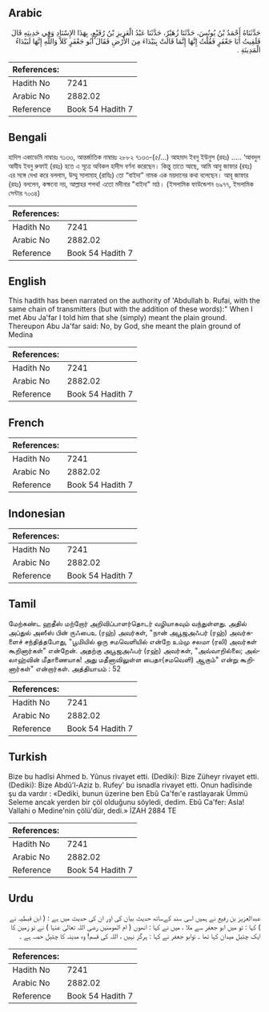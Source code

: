 ## Arabic


<div dir="rtl" lang="ar" style={{fontSize:'larger',backgroundColor:'#f8f9fa',padding:20}}>
حَدَّثَنَاهُ أَحْمَدُ بْنُ يُونُسَ، حَدَّثَنَا زُهَيْرٌ، حَدَّثَنَا عَبْدُ الْعَزِيزِ بْنُ رُفَيْعٍ، بِهَذَا الإِسْنَادِ وَفِي حَدِيثِهِ قَالَ فَلَقِيتُ أَبَا جَعْفَرٍ فَقُلْتُ إِنَّهَا إِنَّمَا قَالَتْ بِبَيْدَاءَ مِنَ الأَرْضِ فَقَالَ أَبُو جَعْفَرٍ كَلاَّ وَاللَّهِ إِنَّهَا لَبَيْدَاءُ الْمَدِينَةِ ‏.‏
</div>
<div style={{backgroundColor:'#f8f9fa',padding:20, marginBottom: 10}}><table> <thead> <tr> <th>References:</th> <th></th> </tr> </thead> <tbody><tr><td>Hadith No</td><td>7241</td></tr><tr><td>Arabic No</td><td>2882.02</td></tr><tr><td>Reference</td><td>Book 54 Hadith 7</td></tr></tbody></table></div>

## Bengali


<div dir="ltr" lang="bn" style={{fontSize:'larger',backgroundColor:'#f8f9fa',padding:20}}>
হাদিস একাডেমি নাম্বারঃ ৭১৩৩, আন্তর্জাতিক নাম্বারঃ ২৮৮২ ৭১৩৩-(৫/...) আহমাদ ইবনু ইউনুস (রহঃ) ..... ‘আবদুল আযীয ইবনু রুফাই (রহঃ) হতে এ সূত্রে অবিকল হাদীস বর্ণনা করেছেন। কিন্তু তাতে আছে, আমি আবু জাফার (রহঃ) এর সঙ্গে দেখা করে বললাম, উম্মু সালামাহ্ (রাযিঃ) তো “বাইদা” নামক এক ময়দানের কথা বলেছেন। আবূ জাফার (রহঃ) বললেন, কক্ষনো নয়, আল্লাহর শপথ! এতো মদীনার "বাইদা" মাঠ। (ইসলামিক ফাউন্ডেশন ৬৯৭৭, ইসলামিক সেন্টার ৭০৩৪)
</div>
<div style={{backgroundColor:'#f8f9fa',padding:20, marginBottom: 10}}><table> <thead> <tr> <th>References:</th> <th></th> </tr> </thead> <tbody><tr><td>Hadith No</td><td>7241</td></tr><tr><td>Arabic No</td><td>2882.02</td></tr><tr><td>Reference</td><td>Book 54 Hadith 7</td></tr></tbody></table></div>

## English


<div dir="ltr" lang="en" style={{fontSize:'larger',backgroundColor:'#f8f9fa',padding:20}}>
This hadith has been narrated on the authority of 'Abdullah b. Rufai, with the same chain of transmitters (but with the addition of these words):" When I met Abu Ja'far I told him that she (simply) meant the plain ground. Thereupon Abu Ja'far said: No, by God, she meant the plain ground of Medina
</div>
<div style={{backgroundColor:'#f8f9fa',padding:20, marginBottom: 10}}><table> <thead> <tr> <th>References:</th> <th></th> </tr> </thead> <tbody><tr><td>Hadith No</td><td>7241</td></tr><tr><td>Arabic No</td><td>2882.02</td></tr><tr><td>Reference</td><td>Book 54 Hadith 7</td></tr></tbody></table></div>

## French


<div dir="ltr" lang="fr" style={{fontSize:'larger',backgroundColor:'#f8f9fa',padding:20}}>

</div>
<div style={{backgroundColor:'#f8f9fa',padding:20, marginBottom: 10}}><table> <thead> <tr> <th>References:</th> <th></th> </tr> </thead> <tbody><tr><td>Hadith No</td><td>7241</td></tr><tr><td>Arabic No</td><td>2882.02</td></tr><tr><td>Reference</td><td>Book 54 Hadith 7</td></tr></tbody></table></div>

## Indonesian


<div dir="ltr" lang="id" style={{fontSize:'larger',backgroundColor:'#f8f9fa',padding:20}}>

</div>
<div style={{backgroundColor:'#f8f9fa',padding:20, marginBottom: 10}}><table> <thead> <tr> <th>References:</th> <th></th> </tr> </thead> <tbody><tr><td>Hadith No</td><td>7241</td></tr><tr><td>Arabic No</td><td>2882.02</td></tr><tr><td>Reference</td><td>Book 54 Hadith 7</td></tr></tbody></table></div>

## Tamil


<div dir="ltr" lang="ta" style={{fontSize:'larger',backgroundColor:'#f8f9fa',padding:20}}>
மேற்கண்ட ஹதீஸ் மற்றோர் அறிவிப்பாளர்தொடர் வழியாகவும் வந்துள்ளது. அதில் அப்துல் அஸீஸ் பின் ருஃபைஉ (ரஹ்) அவர்கள், "நான் அபூஜஅஃபர் (ரஹ்) அவர்களைச் சந்தித்தபோது, "பூமியில் ஒரு சமவெளியில் என்றே உம்மு சலமா (ரலி) அவர்கள் கூறினார்கள்" என்றேன். அதற்கு அபூஜஅஃபர் (ரஹ்) அவர்கள், "அவ்வாறில்லை; அல்லாஹ்வின் மீதாணையாக! அது மதீனாவிலுள்ள பைதா(சமவெளி) ஆகும்" என்று கூறினார்கள்" என்றார்கள். அத்தியாயம் : 52
</div>
<div style={{backgroundColor:'#f8f9fa',padding:20, marginBottom: 10}}><table> <thead> <tr> <th>References:</th> <th></th> </tr> </thead> <tbody><tr><td>Hadith No</td><td>7241</td></tr><tr><td>Arabic No</td><td>2882.02</td></tr><tr><td>Reference</td><td>Book 54 Hadith 7</td></tr></tbody></table></div>

## Turkish


<div dir="ltr" lang="tr" style={{fontSize:'larger',backgroundColor:'#f8f9fa',padding:20}}>
Bize bu hadîsi Ahmed b. Yûnus rivayet etti. (Dediki): Bize Züheyr rivayet etti. (Dediki): Bize Abdû'l-Aziz b. Rufey' bu isnadla rivayet etti. Onun hadîsinde şu da vardır : «Dediki, bunun üzerine ben Ebû Ca'feı'e rastlayarak Ümmü Seleme ancak yerden bir çöl olduğunu söyledi, dedim. Ebû Ca'fer: Asla! Vallahi o Medine'nin çölü'dür, dedi.» İZAH 2884 TE
</div>
<div style={{backgroundColor:'#f8f9fa',padding:20, marginBottom: 10}}><table> <thead> <tr> <th>References:</th> <th></th> </tr> </thead> <tbody><tr><td>Hadith No</td><td>7241</td></tr><tr><td>Arabic No</td><td>2882.02</td></tr><tr><td>Reference</td><td>Book 54 Hadith 7</td></tr></tbody></table></div>

## Urdu


<div dir="rtl" lang="ur" style={{fontSize:'larger',backgroundColor:'#f8f9fa',padding:20}}>
عبدالعزیز بن رفیع نے ہمیں اسی سند کےساتھ حدیث بیان کی اور ان کی حدیث میں ہے : ( ابن قبطیہ نے ) کہا : تو میں ابو جعفر سے ملا ، میں نے کہا : انھوں ( ام المومنین رضی اللہ تعالیٰ عنہا ) نے تو زمین کا ایک چٹیل میدان کہا تھا ۔ توابو جعفر نے کہا : ہرگز نہیں ، اللہ کی قسم! وہ مدینہ کا چٹیل حصہ ہے ۔
</div>
<div style={{backgroundColor:'#f8f9fa',padding:20, marginBottom: 10}}><table> <thead> <tr> <th>References:</th> <th></th> </tr> </thead> <tbody><tr><td>Hadith No</td><td>7241</td></tr><tr><td>Arabic No</td><td>2882.02</td></tr><tr><td>Reference</td><td>Book 54 Hadith 7</td></tr></tbody></table></div>
